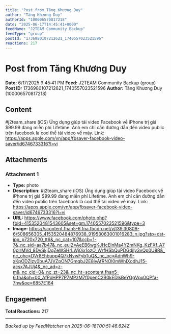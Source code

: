 ```yaml
---
title: "Post from Tăng Khương Duy"
author: "Tăng Khương Duy"
authorId: "100006570817218"
date: "2025-06-17T14:45:41+0000"
feedName: "J2TEAM Community Backup"
feedType: "group"
postId: "1736980107212621_1740557023521596"
reactions: 217
---
```


# Post from Tăng Khương Duy

**Date:** 6/17/2025 9:45:41 PM
**Feed:** J2TEAM Community Backup (group)
**Post ID:** 1736980107212621_1740557023521596
**Author:** Tăng Khương Duy (100006570817218)

## Content

#j2team_share
(iOS) Ứng dụng giúp tải video Facebook về iPhone trị giá $99.99 đang miễn phí Lifetime. Anh em chỉ cần đường dẫn đến video public trên facebook là cod thể tải video về máy.
Link: https://apps.apple.com/vn/app/fbsaver-facebook-video-saver/id6746733316?l=vi

## Attachments

### Attachment 1
- **Type:** photo
- **Description:** #j2team_share
(iOS) Ứng dụng giúp tải video Facebook về iPhone trị giá $99.99 đang miễn phí Lifetime. Anh em chỉ cần đường dẫn đến video public trên facebook là cod thể tải video về máy.
Link: https://apps.apple.com/vn/app/fbsaver-facebook-video-saver/id6746733316?l=vi
- **URL:** https://www.facebook.com/photo.php?fbid=4153520481543605&set=gm.1740557023521596&type=3
- **Image:** https://scontent.fhan5-6.fna.fbcdn.net/v/t39.30808-6/508656305_4153520484876938_91953063001016283_n.jpg?stp=dst-jpg_p720x720_tt6&_nc_cat=107&ccb=1-7&_nc_sid=aa7b47&_nc_eui2=AeEB6wgKJHcEInMa4YZmNKg_KzFXf_A70pIrMVd_8DvSkjDgZeWSHrLWj0ix1ozO_WrfHSbQuPDGdjIy3vQp0U8R&_nc_ohc=DVr8Ehbupp4Q7kNvwFybTuQ&_nc_oc=AdnWh9-xKpODZlzv0buA7JVZpON7GmqbJ2E8iyAfRNOl0mWhIXodhJ15-acsx7AJUj4&_nc_ad=z-m&_nc_cid=0&_nc_zt=23&_nc_ht=scontent.fhan5-6.fna&oh=00_AfPoHPP7P7MPzM7f0penC2B0kEDlsBeYGgVpx0QPfa-7hw&oe=6857E164

## Engagement

**Total Reactions:** 217

---
*Backed up by FeedWatcher on 2025-06-18T00:51:46.624Z*
